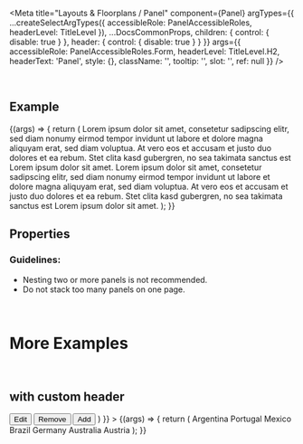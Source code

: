 
<Meta
  title="Layouts & Floorplans / Panel"
  component={Panel}
  argTypes={{
    ...createSelectArgTypes({ accessibleRole: PanelAccessibleRoles, headerLevel: TitleLevel }),
    ...DocsCommonProps,
    children: { control: { disable: true } },
    header: { control: { disable: true } }
  }}
  args={{
    accessibleRole: PanelAccessibleRoles.Form,
    headerLevel: TitleLevel.H2,
    headerText: 'Panel',
    style: {},
    className: '',
    tooltip: '',
    slot: '',
    ref: null
  }}
/>

<DocsHeader />

<br />

## Example

<Canvas>
  <Story name="Default">
    {(args) => {
      return (
        <Panel {...args}>
          <Title level={TitleLevel.H3}>Basic Panel</Title>
          <Text>
            Lorem ipsum dolor sit amet, consetetur sadipscing elitr, sed diam nonumy eirmod tempor invidunt ut labore et
            dolore magna aliquyam erat, sed diam voluptua. At vero eos et accusam et justo duo dolores et ea rebum. Stet
            clita kasd gubergren, no sea takimata sanctus est Lorem ipsum dolor sit amet. Lorem ipsum dolor sit amet,
            consetetur sadipscing elitr, sed diam nonumy eirmod tempor invidunt ut labore et dolore magna aliquyam erat,
            sed diam voluptua. At vero eos et accusam et justo duo dolores et ea rebum. Stet clita kasd gubergren, no
            sea takimata sanctus est Lorem ipsum dolor sit amet.
          </Text>
        </Panel>
      );
    }}
  </Story>
</Canvas>

## Properties

<ArgsTable story="." />

<div style={{ fontFamily: 'var(--sapFontFamily)', fontSize: 'var(--sapFontSize)', color: 'var(--sapTextColor)' }}>
  <h3>Guidelines:</h3>
  <ul>
    <li>Nesting two or more panels is not recommended.</li>
    <li>Do not stack too many panels on one page.</li>
  </ul>
</div>

<br />

# More Examples

<br />

## with custom header

<Canvas>
  <Story
    name="with custom header"
    args={{
      collapsed: true,
      header: (
        <Toolbar>
          <Title level={TitleLevel.H2}>Countries</Title>
          <ToolbarSpacer />
          <Button>Edit</Button>
          <Button design={ButtonDesign.Negative}>Remove</Button>
          <Button design={ButtonDesign.Emphasized}>Add</Button>
        </Toolbar>
      )
    }}
  >
    {(args) => {
      return (
        <Panel {...args}>
          <List>
            <StandardListItem description="Language: Spanish">Argentina</StandardListItem>
            <StandardListItem description="Language: Portuguese">Portugal</StandardListItem>
            <StandardListItem description="Language: Spanish">Mexico</StandardListItem>
            <StandardListItem description="Language: Portuguese">Brazil</StandardListItem>
            <StandardListItem description="Language: German">Germany</StandardListItem>
            <StandardListItem description="Language: English">Australia</StandardListItem>
            <StandardListItem description="Language: German">Austria</StandardListItem>
          </List>
        </Panel>
      );
    }}
  </Story>
</Canvas>
